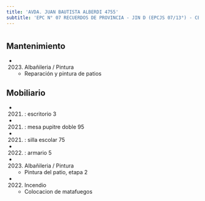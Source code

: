 ```yaml
---
title: 'AVDA. JUAN BAUTISTA ALBERDI 4755'
subtitle: 'EPC N° 07 RECUERDOS DE PROVINCIA - JIN D (EPCJS 07/13°) - CENOF CENTRO ALBERDI'
---
```


#


## Mantenimiento

*  (2023) Albañileria / Pintura 
    + Reparación y pintura de patios


## Mobiliario

*  (2021) : escritorio 3 

*  (2021) : mesa pupitre doble 95 

*  (2021) : silla escolar 75 

*  (2022) : armario 5 




*  (2023) Albañileria / Pintura 
    + Pintura del patio, etapa 2

*  (2022) Incendio 
    + Colocacion de matafuegos



